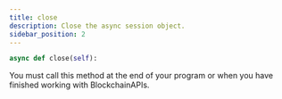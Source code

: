 ```yaml
---
title: close
description: Close the async session object.
sidebar_position: 2
---
```



```py
async def close(self):
```
You must call this method at the end of your program or when you have finished
working with BlockchainAPIs.
